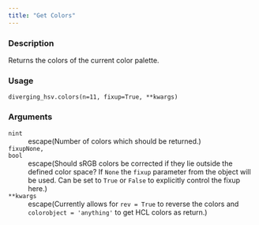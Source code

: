 ```yaml
---
title: "Get Colors"
---
```


### Description

Returns the colors of the current color palette.

### Usage

<pre><code class='language-python'>diverging_hsv.colors(n=11, fixup=True, **kwargs)</code></pre>

### Arguments

<dl class="pyp-list param-list">
  <dt style = "white-space: nowrap; font-family: monospace; vertical-align: top">
   <code id="colorspace.palettes.diverging_hsv.colors:n">n</code><code class="argument-class">int</code>
  </dt>
 <dd>escape(Number of colors which should be returned.)</dd>
  <dt style = "white-space: nowrap; font-family: monospace; vertical-align: top">
   <code id="colorspace.palettes.diverging_hsv.colors:fixup">fixup</code><code class="argument-class">None, bool</code>
  </dt>
 <dd>escape(Should sRGB colors be corrected if they lie
outside the defined color space?  If `None` the `fixup`
parameter from the object will be used. Can be set to `True` or
`False` to explicitly control the fixup here.)</dd>
  <dt style = "white-space: nowrap; font-family: monospace; vertical-align: top">
   <code id="colorspace.palettes.diverging_hsv.colors:**kwargs">**kwargs</code>
  </dt>
 <dd>escape(Currently allows for `rev = True` to reverse the colors and
`colorobject = 'anything'` to get HCL colors as return.)</dd>
</dl>
